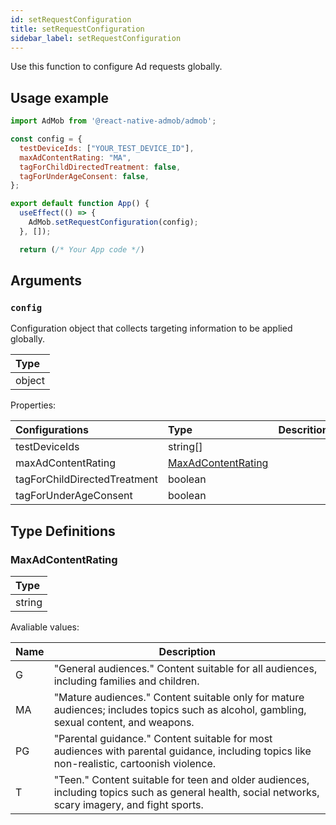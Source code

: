 ```yaml
---
id: setRequestConfiguration
title: setRequestConfiguration
sidebar_label: setRequestConfiguration
---
```


Use this function to configure Ad requests globally.

## Usage example

```js
import AdMob from '@react-native-admob/admob';

const config = {
  testDeviceIds: ["YOUR_TEST_DEVICE_ID"],
  maxAdContentRating: "MA",
  tagForChildDirectedTreatment: false,
  tagForUnderAgeConsent: false,
};

export default function App() {
  useEffect(() => {
    AdMob.setRequestConfiguration(config);
  }, []);

  return (/* Your App code */)
```

## Arguments

### `config`

Configuration object that collects targeting information to be applied globally.

| Type   |
| :----- |
| object |

Properties:

| Configurations               | Type                                      | Descrition |
| :--------------------------- | :---------------------------------------- | :--------- |
| testDeviceIds                | string[]                                  |            |
| maxAdContentRating           | [MaxAdContentRating](#maxadcontentrating) |            |
| tagForChildDirectedTreatment | boolean                                   |            |
| tagForUnderAgeConsent        | boolean                                   |            |

## Type Definitions

### MaxAdContentRating

| Type   |
| :----- |
| string |

Avaliable values:

| Name | Description                                                                                                                                       |
| ---- | ------------------------------------------------------------------------------------------------------------------------------------------------- |
| G    | "General audiences." Content suitable for all audiences, including families and children.                                                         |
| MA   | "Mature audiences." Content suitable only for mature audiences; includes topics such as alcohol, gambling, sexual content, and weapons.           |
| PG   | "Parental guidance." Content suitable for most audiences with parental guidance, including topics like non-realistic, cartoonish violence.        |
| T    | "Teen." Content suitable for teen and older audiences, including topics such as general health, social networks, scary imagery, and fight sports. |
